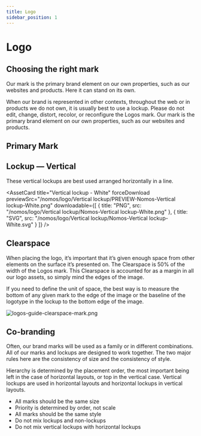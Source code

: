 ```yaml
---
title: Logo
sidebar_position: 1 
---
```



# Logo

## Choosing the right mark

Our mark is the primary brand element on our own properties, such as our websites and products. Here it can stand on its own.

When our brand is represented in other contexts, throughout the web or in products we do not own, it is usually best to use a lockup. Please do not edit, change, distort, recolor, or reconfigure the Logos mark. Our mark is the primary brand element on our own properties, such as our websites and products.

## Primary Mark

<div style={{display: "flex", gap: "16px"}}>
  <AssetCard
    title="Mark"
    forceDownload
    previewSrc="/nomos/logo/Mark/PREVIEW-Nomos-Mark.png"
    downloadable={[
      {
        title: "PNG",
        src: "/nomos/logo/Mark/Nomos-Mark.png"
      },
      {
        title: "SVG",
        src: "/nomos/logo/Mark/Nomos-Mark.svg"
      }
    ]}
  />
</div>

## Lockup — Vertical

These vertical lockups are best used arranged horizontally in a line.

<div style={{display: "flex", gap: "16px"}}>
  <AssetCard
    title="Vertical lockup - Black"
    forceDownload
    previewSrc="/nomos/logo/Vertical lockup/PREVIEW-Nomos-Vertical lockup-Black.png"
    downloadable={[
      {
        title: "PNG",
        src: "/nomos/logo/Vertical lockup/Nomos-Vertical lockup-Black.png"
      },
      {
        title: "SVG",
        src: "/nomos/logo/Vertical lockup/Nomos-Vertical lockup-Black.svg"
      }
    ]}
  />

  <AssetCard
    title="Vertical lockup - White"
    forceDownload
    previewSrc="/nomos/logo/Vertical lockup/PREVIEW-Nomos-Vertical lockup-White.png"
    downloadable={[
      {
        title: "PNG",
        src: "/nomos/logo/Vertical lockup/Nomos-Vertical lockup-White.png"
      },
      {
        title: "SVG",
        src: "/nomos/logo/Vertical lockup/Nomos-Vertical lockup-White.svg"
      }
    ]}
  />
</div>

## Clearspace

When placing the logo, it’s important that it’s given enough space from other elements on the surface it’s presented on. The Clearspace is 50% of the width of the Logos mark. This Clearspace is accounted for as a margin in all our logo assets, so simply mind the edges of the image.

If you need to define the unit of space, the best way is to measure the bottom of any given mark to the edge of the image or the baseline of the logotype in the lockup to the bottom edge of the image.

![logos-guide-clearspace-mark.png](/logos-guide-clearspace-mark.png)

## Co-branding

Often, our brand marks will be used as a family or in different combinations. All of our marks and lockups are designed to work together. The two major rules here are the consistency of size and the consistency of style.

Hierarchy is determined by the placement order, the most important being left in the case of horizontal layouts, or top in the vertical case. Vertical lockups are used in horizontal layouts and horizontal lockups in vertical layouts.

- All marks should be the same size
- Priority is determined by order, not scale
- All marks should be the same style
- Do not mix lockups and non-lockups
- Do not mix vertical lockups with horizontal lockups